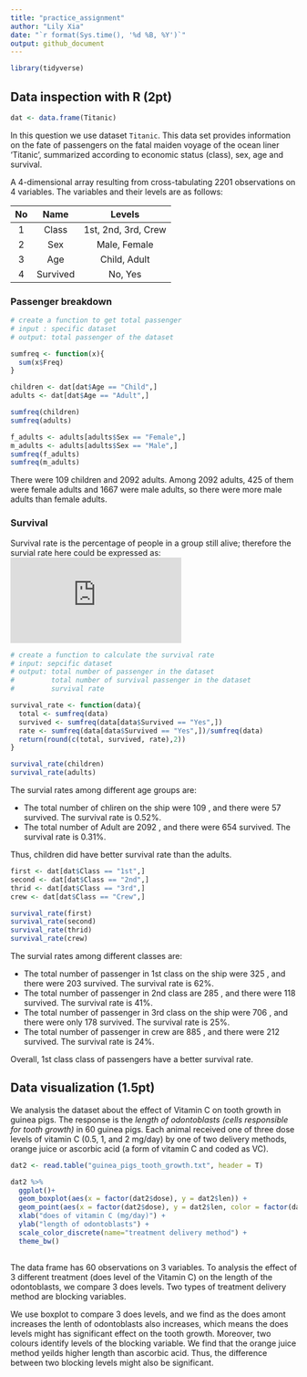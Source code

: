 ```yaml
---
title: "practice_assignment"
author: "Lily Xia"
date: "`r format(Sys.time(), '%d %B, %Y')`"
output: github_document
---
```


```r
library(tidyverse)
```

## Data inspection with R (2pt)
```r
dat <- data.frame(Titanic)
```
In this question we use dataset `Titanic`. This data set provides information on the fate of passengers on the fatal maiden voyage of the ocean liner ‘Titanic’, summarized according to economic status (class), sex, age and survival.

A 4-dimensional array resulting from cross-tabulating 2201 observations on 4 variables. The variables and their levels are as follows:

|No	|Name	|Levels|
|:-:|:---:|:----:|
|1|Class|1st, 2nd, 3rd, Crew|
|2|	Sex	|Male, Female|
|3|	Age|	Child, Adult|
|4|	Survived|	No, Yes|

### Passenger breakdown

```r
# create a function to get total passenger 
# input : specific dataset 
# output: total passenger of the dataset

sumfreq <- function(x){
  sum(x$Freq)
}
```

```r
children <- dat[dat$Age == "Child",]
adults <- dat[dat$Age == "Adult",]

sumfreq(children)
sumfreq(adults)

f_adults <- adults[adults$Sex == "Female",]
m_adults <- adults[adults$Sex == "Male",]
sumfreq(f_adults)
sumfreq(m_adults)
```

There were 109 children and 2092 adults. Among 2092 adults, 425 of them were female adults and 1667 were male adults, so there were more male adults than female adults.

### Survival
Survival rate is the percentage of people in a group still alive; therefore the survial rate here could be expressed as:
![\text{survial rate} = \frac{\text{number of passengers who survive}}{\text{total number of passengers on the Titanic}} ](http://www.sciweavers.org/tex2img.php?eq=%5Ctext%7Bsurvial%20rate%7D%20%3D%20%5Cfrac%7B%5Ctext%7Bnumber%20of%20passengers%20who%20survive%7D%7D%7B%5Ctext%7Btotal%20number%20of%20passengers%20on%20the%20Titanic%7D&bc=White&fc=Black&im=jpg&fs=12&ff=arev&edit=)


```r
# create a function to calculate the survival rate
# input: sepcific dataset
# output: total number of passenger in the dataset
#         total number of survival passenger in the dataset
#         survival rate

survival_rate <- function(data){
  total <- sumfreq(data)
  survived <- sumfreq(data[data$Survived == "Yes",])
  rate <- sumfreq(data[data$Survived == "Yes",])/sumfreq(data)
  return(round(c(total, survived, rate),2))
}
```

```r
survival_rate(children)
survival_rate(adults)
```

The survial rates among different age groups are:

- The total number of chliren on the ship were 109 , and there were 57 survived. The survival rate is $0.52\%$. 
- The total number of Adult are 2092 , and there were 654 survived. The survival rate is  $0.31\%$.

Thus, children did have better survival rate than the adults.

```r
first <- dat[dat$Class == "1st",]
second <- dat[dat$Class == "2nd",]
thrid <- dat[dat$Class == "3rd",]
crew <- dat[dat$Class == "Crew",]

survival_rate(first)
survival_rate(second)
survival_rate(thrid)
survival_rate(crew)
```

The survial rates among different classes are:

- The total number of passenger in 1st class on the ship were 325 , and there were 203 survived. The survival rate is $62\%$. 
- The total number of passenger in 2nd class are 285 , and there were 118 survived. The survival rate is $41\%$. 
- The total number of passenger in 3rd class on the ship were 706 , and there were only 178 survived. The survival rate is $25\%$. 
- The total number of passenger in crew are 885 , and there were 212 survived. The survival rate is $24\%$. 

Overall, 1st class class of passengers have a better survival rate.

## Data visualization (1.5pt)
We analysis the dataset about the effect of Vitamin C on tooth growth in guinea pigs. The response is the *length of odontoblasts (cells responsible for tooth growth)* in 60 guinea pigs. Each animal received one of three dose levels of vitamin C (0.5, 1, and 2 mg/day) by one of two delivery methods, orange juice or ascorbic acid (a form of vitamin C and coded as VC).

```r
dat2 <- read.table("guinea_pigs_tooth_growth.txt", header = T)
```

```r
dat2 %>% 
  ggplot()+
  geom_boxplot(aes(x = factor(dat2$dose), y = dat2$len)) +
  geom_point(aes(x = factor(dat2$dose), y = dat2$len, color = factor(dat2$supp))) +
  xlab("does of vitamin C (mg/day)") +
  ylab("length of odontoblasts") +
  scale_color_discrete(name="treatment delivery method") +
  theme_bw()
  
```

The data frame has 60 observations on 3 variables. To analysis the effect of 3 different treatment (does level of the Vitamin C) on the length of the odontoblasts, we compare 3 does levels. Two types of treatment delivery method are blocking variables. 

We use boxplot to compare 3 does levels, and we find as the does amont increases the lenth of odontoblasts also increases, which means the does levels might has significant effect on the tooth growth. Moreover, two colours identify levels of the blocking variable. We find that the orange juice method yeilds higher length than ascorbic acid. Thus, the difference between two blocking levels might also be significant.



